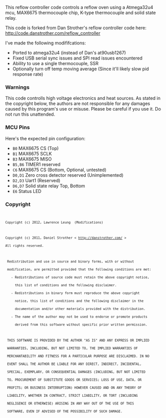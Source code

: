 This reflow controller code controls a reflow oven using a Atmega32u4 mcu, MAX6675 thermocouple chip, K-type thermocouple and solid state relay.

This code is forked from Dan Strother's reflow controller code here: http://code.danstrother.com/reflow_controller

I've made the following modififcations:

* Ported to atmega32u4 (instead of Dan's at90usb1267)
* Fixed USB serial sync issues and SPI read issues encountered
* Ability to use a single thermocouple, SSR
* Optionally turn off temp moving average (Since it'll likely slow pid response rate)


=== Warnings ===

This code controlls high voltage electronics and heat sources. As stated in the copyright below, the authors are not responsible for any damages caused by this program's use or misuse.  Please be careful if you use it. Do not run this unattended.

=== MCU Pins ===

Here's the expected pin configuration:

* <code>B0</code> MAX6675 CS (Top)
* <code>B1</code> MAX6675 SCLK
* <code>B3</code> MAX6675 MISO
* <code>B5,B6</code> TIMER1 reserved
* <code>C6</code> MAX6675 CS (Bottom, Optional, untested)
* <code>D0,D1</code> Zero cross detector reserved (Unimplemented)
* <code>D2,D3</code> Uart1 (Reserved)
* <code>D6,D7</code> Solid state relay Top, Bottom 
* <code>E6</code> Status LED


=== Copyright ===
<code>
 Copyright (c) 2012, Lawrence Leung  (Modifications)

 Copyright (c) 2011, Daniel Strother < http://danstrother.com/ >
 All rights reserved.
  
  Redistribution and use in source and binary forms, with or without
  modification, are permitted provided that the following conditions are met:
    - Redistributions of source code must retain the above copyright notice,
      this list of conditions and the following disclaimer.
    - Redistributions in binary form must reproduce the above copyright
      notice, this list of conditions and the following disclaimer in the
      documentation and/or other materials provided with the distribution.
    - The name of the author may not be used to endorse or promote products
      derived from this software without specific prior written permission.
  
  THIS SOFTWARE IS PROVIDED BY THE AUTHOR "AS IS" AND ANY EXPRESS OR IMPLIED
  WARRANTIES, INCLUDING, BUT NOT LIMITED TO, THE IMPLIED WARRANTIES OF
  MERCHANTABILITY AND FITNESS FOR A PARTICULAR PURPOSE ARE DISCLAIMED. IN NO
  EVENT SHALL THE AUTHOR BE LIABLE FOR ANY DIRECT, INDIRECT, INCIDENTAL,
  SPECIAL, EXEMPLARY, OR CONSEQUENTIAL DAMAGES (INCLUDING, BUT NOT LIMITED
  TO, PROCUREMENT OF SUBSTITUTE GOODS OR SERVICES; LOSS OF USE, DATA, OR
  PROFITS; OR BUSINESS INTERRUPTION) HOWEVER CAUSED AND ON ANY THEORY OF
  LIABILITY, WHETHER IN CONTRACT, STRICT LIABILITY, OR TORT (INCLUDING
  NEGLIGENCE OR OTHERWISE) ARISING IN ANY WAY OUT OF THE USE OF THIS
  SOFTWARE, EVEN IF ADVISED OF THE POSSIBILITY OF SUCH DAMAGE.
</code>

